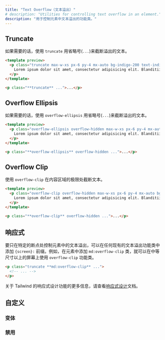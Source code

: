 ```yaml
---
title: "Text Overflow（文本溢出）"
# description: "Utilities for controlling text overflow in an element."
description: "用于控制元素中文本溢出的功能类。"
---
```




## Truncate

<!-- Use `truncate` to truncate overflowing text with an ellipsis (<code>…</code>) if needed. -->
如果需要的话，使用 `truncate` 用省略号(<code>...</code>)来截断溢出的文本。

```html indigo
<template preview>
  <p class="truncate max-w-xs px-6 py-4 mx-auto bg-indigo-200 text-indigo-500 font-medium rounded-lg">
    Lorem ipsum dolor sit amet, consectetur adipisicing elit. Blanditiisitaquequodpraesentiumexplicaboincidunt? Dolores beatae nam at sed dolorum ratione dolorem nisi velit cum.
  </p>
</template>

<p class="**truncate** ...">...</p>
```

## Overflow Ellipsis

<!-- Use `overflow-ellipsis` to truncate overflowing text with an ellipsis (<code>…</code>) if needed. -->
如果需要的话，使用 `overflow-ellipsis` 用省略号(<code>...</code>)来截断溢出的文本。

```html emerald
<template preview>
  <p class="overflow-ellipsis overflow-hidden max-w-xs px-6 py-4 mx-auto bg-emerald-200 text-emerald-500 font-medium rounded-lg">
    Lorem ipsum dolor sit amet, consectetur adipisicing elit. Blanditiisitaquequodpraesentiumexplicaboincidunt? Dolores beatae nam at sed dolorum ratione dolorem nisi velit cum.
  </p>
</template>

<p class="**overflow-ellipsis** overflow-hidden ...">...</p>
```

## Overflow Clip

<!-- Use `overflow-clip` to truncate the text at the limit of the content area. -->
使用 `overflow-clip` 在内容区域的极限处截断文本。

```html lightBlue
<template preview>
  <p class="overflow-clip overflow-hidden max-w-xs px-6 py-4 mx-auto bg-light-blue-200 text-light-blue-500 font-medium rounded-lg">
    Lorem ipsum dolor sit amet, consectetur adipisicing elit. Blanditiisitaquequodpraesentiumexplicaboincidunt? Dolores beatae nam at sed dolorum ratione dolorem nisi velit cum.
  </p>
</template>

<p class="**overflow-clip** overflow-hidden ...">...</p>
```

<!-- ## Responsive -->
## 响应式

<!-- To control the text overflow in an element only at a specific breakpoint, add a `{screen}:` prefix to any existing text overflow utility. For example, adding the class `md:overflow-clip` to an element would apply the `overflow-clip` utility at medium screen sizes and above. -->
要只在特定的断点处控制元素中的文本溢出，可以在任何现有的文本溢出功能类中添加 `{screen}:` 前缀。例如，在元素中添加 `md:overflow-clip` 类，就可以在中等尺寸以上的屏幕上使用 `overflow-clip` 功能类。

```html
<p class="truncate **md:overflow-clip** ...">
  <!-- ... -->
</p>
```

<!-- For more information about Tailwind's responsive design features, check out the [Responsive Design](/docs/responsive-design) documentation. -->
关于 Tailwind 的响应式设计功能的更多信息，请查看[响应式设计](/docs/responsive-design)文档。

<!-- ## Customizing -->
## 自定义

<!-- ### Variants -->
### 变体 

<Variants plugin="textOverflow" />

<!-- ### Disabling -->
### 禁用

<Disabling plugin="textOverflow" />
